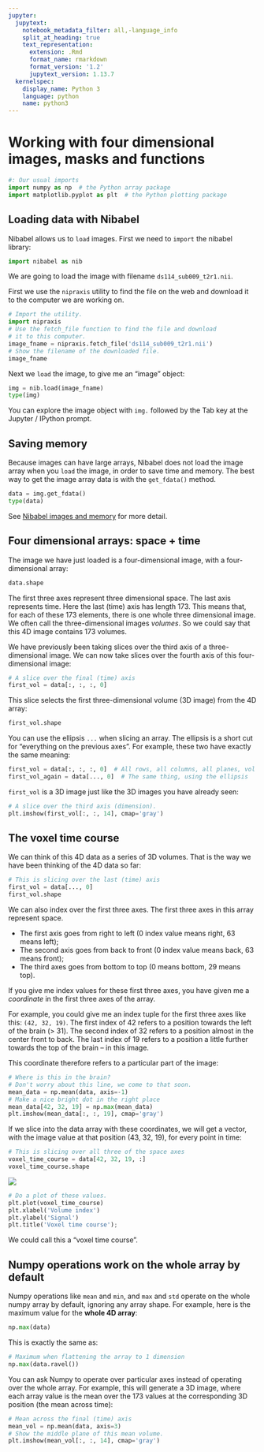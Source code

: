 ```yaml
---
jupyter:
  jupytext:
    notebook_metadata_filter: all,-language_info
    split_at_heading: true
    text_representation:
      extension: .Rmd
      format_name: rmarkdown
      format_version: '1.2'
      jupytext_version: 1.13.7
  kernelspec:
    display_name: Python 3
    language: python
    name: python3
---
```


# Working with four dimensional images, masks and functions

```python
#: Our usual imports
import numpy as np  # the Python array package
import matplotlib.pyplot as plt  # the Python plotting package
```

## Loading data with Nibabel

Nibabel allows us to `load` images. First we need to `import` the nibabel
library:

```python
import nibabel as nib
```

We are going to load the image with filename `ds114_sub009_t2r1.nii`.

First we use the `nipraxis` utility to find the file on the web and download
it to the computer we are working on.

```python
# Import the utility.
import nipraxis
# Use the fetch_file function to find the file and download
# it to this computer.
image_fname = nipraxis.fetch_file('ds114_sub009_t2r1.nii')
# Show the filename of the downloaded file.
image_fname
```

Next we `load` the image, to give me an “image” object:

```python
img = nib.load(image_fname)
type(img)
```

You can explore the image object with `img.` followed by the Tab key at the
Jupyter / IPython prompt.

## Saving memory

Because images can have large arrays, Nibabel does not load the image array
when you `load` the image, in order to save time and memory. The best way to
get the image array data is with the `get_fdata()` method.

```python
data = img.get_fdata()
type(data)
```

See [Nibabel images and
memory](https://nipy.org/nibabel/images_and_memory.html) for more detail.

## Four dimensional arrays: space + time

The image we have just loaded is a four-dimensional image, with a
four-dimensional array:

```python
data.shape
```

The first three axes represent three dimensional space. The last axis
represents time. Here the last (time) axis has length 173. This means that,
for each of these 173 elements, there is one whole three dimensional image. We
often call the three-dimensional images *volumes*. So we could say that this
4D image contains 173 volumes.

We have previously been taking slices over the third axis of a
three-dimensional image. We can now take slices over the fourth axis of this
four-dimensional image:

```python
# A slice over the final (time) axis
first_vol = data[:, :, :, 0]
```

This slice selects the first three-dimensional volume (3D image) from the 4D
array:

```python
first_vol.shape
```

You can use the ellipsis `...` when slicing an array. The ellipsis is a
short cut for “everything on the previous axes”. For example, these two have
exactly the same meaning:

```python
first_vol = data[:, :, :, 0]  # All rows, all columns, all planes, vol 0
first_vol_again = data[..., 0]  # The same thing, using the ellipsis
```

`first_vol` is a 3D image just like the 3D images you have already seen:

```python
# A slice over the third axis (dimension).
plt.imshow(first_vol[:, :, 14], cmap='gray')
```

## The voxel time course

We can think of this 4D data as a series of 3D volumes.  That is the way we
have been thinking of the 4D data so far:

```python
# This is slicing over the last (time) axis
first_vol = data[..., 0]
first_vol.shape
```

We can also index over the first three axes.  The first three axes in this
array represent space.

* The first axis goes from right to left (0 index value means right, 63 means
  left);
* The second axis goes from back to front (0 index value means back, 63 means
  front);
* The third axes goes from bottom to top (0 means bottom, 29 means top).

If you give me index values for these first three axes, you have given me a
*coordinate* in the first three axes of the array.

For example, you could give me an index tuple for the first three axes like
this: `(42, 32, 19)`.  The first index of 42 refers to a position towards
the left of the brain (> 31).  The second index of 32 refers to a position
almost in the center front to back.  The last index of 19 refers to a position
a little further towards the top of the brain – in this image.

This coordinate therefore refers to a particular part of the image:

```python
# Where is this in the brain?
# Don't worry about this line, we come to that soon.
mean_data = np.mean(data, axis=-1)
# Make a nice bright dot in the right place
mean_data[42, 32, 19] = np.max(mean_data)
plt.imshow(mean_data[:, :, 19], cmap='gray')
```

If we slice into the data array with these coordinates, we will get a vector,
with the image value at that position (43, 32, 19), for every point in time:

```python
# This is slicing over all three of the space axes
voxel_time_course = data[42, 32, 19, :]
voxel_time_course.shape
```

![](images/volumes_and_voxel.png)

```python
# Do a plot of these values.
plt.plot(voxel_time_course)
plt.xlabel('Volume index')
plt.ylabel('Signal')
plt.title('Voxel time course');
```

We could call this a “voxel time course”.

## Numpy operations work on the whole array by default

Numpy operations like `mean` and `min`, and `max` and `std` operate on the
whole numpy array by default, ignoring any array shape. For example, here is
the maximum value for the **whole 4D array**:

```python
np.max(data)
```

This is exactly the same as:

```python
# Maximum when flattening the array to 1 dimension
np.max(data.ravel())
```

You can ask Numpy to operate over particular axes instead of operating over
the whole array. For example, this will generate a 3D image, where each array
value is the mean over the 173 values at the corresponding 3D position (the
mean across time):

```python
# Mean across the final (time) axis
mean_vol = np.mean(data, axis=3)
# Show the middle plane of this mean volume.
plt.imshow(mean_vol[:, :, 14], cmap='gray')
```
